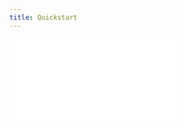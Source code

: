 ```yaml
---
title: Quickstart
---
```


<div
  style={{
    position: "relative",
    paddingBottom: "calc(48.096632503660324% + 41px)",
    height: 0,
  }}
>
  <iframe
    src={`https://demo.arcade.software/${arcadeId}?embed`}
    frameborder="0"
    loading="lazy"
    allowFullScreen
    style={{
      position: "absolute",
      top: 0,
      left: 0,
      width: "100%",
      height: "100%",
    }}
  />
</div>


## Checklist

Here are some important steps for you to set up your account and get started.

- **Log in** - Log in to the Console with your credentials.

<Note>If you don't have an account and would like to get access, request for it [here](https://tally.so/r/mKpkWV).</Note>

- **Update your webhook** - Update your live webhook URL so you can receive and process event updates in real time.
- **Copy your widget link** - Copy your link from the Console and share it with users to connect dummy accounts in sandbox mode or real accounts in development mode.
- **Access your API Keys** - You will need your keys to make requests to fetch data on the accounts that you have connected in any environment.
- **Make your first request** - Make your first request in the sandbox mode and then move to the development environment to fetch real data and complete your integration.
- **Request to go live** - When you are done integrating and testing, head to the [Environments](https://console.zingfi.co/environments) tab and request to go live.
